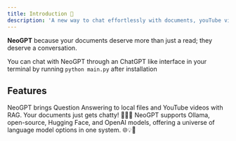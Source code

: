 ```yaml
---
title: Introduction 🤖
description: 'A new way to chat effortlessly with documents, youTube videos,code, and social chats.'
---
```




**NeoGPT** because your documents deserve more than just a read; they deserve a conversation.

You can chat with NeoGPT through an ChatGPT like interface in your terminal by running `python main.py` after installation


## Features
<CardGroup>

<Card title="RAG Magic" icon="computer" href="">
    NeoGPT brings Question Answering to local files and YouTube videos with RAG. Your documents just gets chatty! 📂🎥🧠
</Card>

<Card title="LLM Versatility" icon="brain" href="">
    NeoGPT supports Ollama, open-source, Hugging Face, and OpenAI models, offering a universe of language model options in one system. 🌐💡🚀
</Card>

</CardGroup>